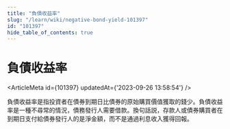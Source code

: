 ```yaml
---
title: "負債收益率"
slug: "/learn/wiki/negative-bond-yield-101397"
id: "101397"
hide_table_of_contents: true
---
```



# 負債收益率

<ArticleMeta id={101397} updatedAt={'2023-09-26 13:58:54'} />
<div className='border-solid border-b border-t-0 my-4 border-[var(--ifm-color-gray-300)]' />

負債收益率是指投資者在債券到期日比債券的原始購買價值獲取的錢少。負債收益率是一種不尋常的情況，債務發行人需要借款。換句話説，存款人或債券購買者在到期日支付給債券發行人的是淨金額，而不是通過利息收入獲得回報。
